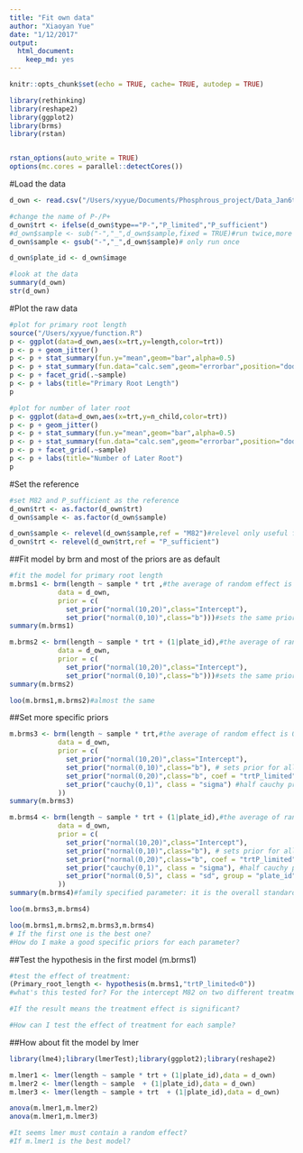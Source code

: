 ```yaml
---
title: "Fit own data"
author: "Xiaoyan Yue"
date: "1/12/2017"
output: 
  html_document: 
    keep_md: yes
---
```


```r
knitr::opts_chunk$set(echo = TRUE, cache= TRUE, autodep = TRUE)

library(rethinking)
library(reshape2)
library(ggplot2)
library(brms)
library(rstan)


rstan_options(auto_write = TRUE)
options(mc.cores = parallel::detectCores())
```

#Load the data
```r
d_own <- read.csv("/Users/xyyue/Documents/Phosphrous_project/Data_Jan6th/RSA_ILs")

#change the name of P-/P+
d_own$trt <- ifelse(d_own$type=="P-","P_limited","P_sufficient")
#d_own$sample <- sub("-","_",d_own$sample,fixed = TRUE)#run twice,more than one "-"in "sample"
d_own$sample <- gsub("-","_",d_own$sample)# only run once

d_own$plate_id <- d_own$image

#look at the data
summary(d_own)
str(d_own)
```

#Plot the raw data
```r
#plot for primary root length
source("/Users/xyyue/function.R")
p <- ggplot(data=d_own,aes(x=trt,y=length,color=trt)) 
p <- p + geom_jitter()
p <- p + stat_summary(fun.y="mean",geom="bar",alpha=0.5)
p <- p + stat_summary(fun.data="calc.sem",geom="errorbar",position="dodge") 
p <- p + facet_grid(.~sample)
p <- p + labs(title="Primary Root Length")
p
```

```r
#plot for number of later root
p <- ggplot(data=d_own,aes(x=trt,y=n_child,color=trt)) 
p <- p + geom_jitter()
p <- p + stat_summary(fun.y="mean",geom="bar",alpha=0.5)
p <- p + stat_summary(fun.data="calc.sem",geom="errorbar",position="dodge") 
p <- p + facet_grid(.~sample)
p <- p + labs(title="Number of Later Root")
p
```

#Set the reference
```r
#set M82 and P_sufficient as the reference
d_own$trt <- as.factor(d_own$trt)
d_own$sample <- as.factor(d_own$sample)

d_own$sample <- relevel(d_own$sample,ref = "M82")#relevel only useful for factors
d_own$trt <- relevel(d_own$trt,ref = "P_sufficient")
```

##Fit model by brm and most of the priors are as default
```r
#fit the model for primary root length 
m.brms1 <- brm(length ~ sample * trt ,#the average of random effect is 0, so the estimate is the standard deviation
            data = d_own,
            prior = c(
              set_prior("normal(10,20)",class="Intercept"),
              set_prior("normal(0,10)",class="b")))#sets the same prior for beta coefficients, the others are as default
summary(m.brms1)

m.brms2 <- brm(length ~ sample * trt + (1|plate_id),#the average of random effect is 0, so the estimate is the standard deviation
            data = d_own,
            prior = c(
              set_prior("normal(10,20)",class="Intercept"),
              set_prior("normal(0,10)",class="b")))#sets the same prior for beta coefficients, the others are as default
summary(m.brms2)

loo(m.brms1,m.brms2)#almost the same
```

##Set more specific priors
```r
m.brms3 <- brm(length ~ sample * trt,#the average of random effect is 0, so the estimate is the standard deviation
            data = d_own,
            prior = c(
              set_prior("normal(10,20)",class="Intercept"),
              set_prior("normal(0,10)",class="b"), # sets prior for all b coefficients
              set_prior("normal(0,20)",class="b", coef = "trtP_limited"), 
              set_prior("cauchy(0,1)", class = "sigma") #half cauchy prior for sigma
            ))
summary(m.brms3)

m.brms4 <- brm(length ~ sample * trt + (1|plate_id),#the average of random effect is 0, so the estimate is the standard deviation
            data = d_own,
            prior = c(
              set_prior("normal(10,20)",class="Intercept"),
              set_prior("normal(0,10)",class="b"), # sets prior for all b coefficients
              set_prior("normal(0,20)",class="b", coef = "trtP_limited"), 
              set_prior("cauchy(0,1)", class = "sigma"), #half cauchy prior for sigma
              set_prior("normal(0,5)", class = "sd", group = "plate_id") #prior for plate
            ))
summary(m.brms4)#family specified parameter: it is the overall standard deviation for gussian distribution of the model

loo(m.brms3,m.brms4)

loo(m.brms1,m.brms2,m.brms3,m.brms4)
# If the first one is the best one? 
#How do I make a good specific priors for each parameter?

```

##Test the hypothesis in the first model (m.brms1)
```r
#test the effect of treatment:
(Primary_root_length <- hypothesis(m.brms1,"trtP_limited<0")) 
#what's this tested for? For the intercept M82 on two different treatment or for the mean of all samples on two conditions?

#If the result means the treatment effect is significant?

#How can I test the effect of treatment for each sample? 

```

##How about fit the model by lmer
```r
library(lme4);library(lmerTest);library(ggplot2);library(reshape2)

m.lmer1 <- lmer(length ~ sample * trt + (1|plate_id),data = d_own)
m.lmer2 <- lmer(length ~ sample  + (1|plate_id),data = d_own)
m.lmer3 <- lmer(length ~ sample + trt  + (1|plate_id),data = d_own)

anova(m.lmer1,m.lmer2)
anova(m.lmer1,m.lmer3)

#It seems lmer must contain a random effect?
#If m.lmer1 is the best model?
```